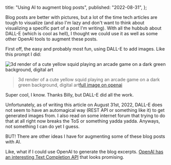   title: "Using AI to augment blog posts",
  published: "2022-08-31",
};

Blog posts are better with pictures, but a lot of the time tech articles are tough to visualize
(and also I'm lazy and don't want to think about visualizing a specific part of a post I'm writing). With all the
hubbub about DALL-E (which is cool as hell), I thought we could use it as well as some other OpenAI tools to
augment these posts.

First off, the easy and probably most fun, using DALL-E to add images. Like this prompt I did:

![3d render of a cute yellow squid playing an arcade game on a dark green background, digital art](/images/articles/dalle_squid.png)

> 3d render of a cute yellow squid playing an arcade game on a dark green background, digital art[full image on openai](https://labs.openai.com/s/OfkbO0pmBsLtfVtrIlYGMnfs)

Super cool, I know. Thanks Billy, but DALL-E did all the work.

Unfortunately, as of writing this article on August 31st, 2022, DALL-E does not seem to have
an automagical way (REST API or something like it) to get generated images from. I also read on some internet forum
that trying to do that at all right now breaks the ToS or something yadda yadda. Anyways, not something I can do yet I
guess.

BUT! There are other ideas I have for augmenting some of these blog posts with AI.

Like, what if I could use OpenAI to generate the blog
excerpts. [OpenAI has an interesting Text Completion API](https://beta.openai.com/docs/guides/completion) that looks
promising.
